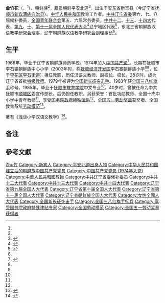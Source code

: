 '''金竹花'''（{{kor|k=김죽화|hj=金竹花|名=中}}，{{bd|1948年|12月10日|}}<ref name="a1"/>），[[中国朝鲜族|朝鲜族]]<ref name="a2"/>，[[籍贯|籍贯]][[朝鲜半岛|朝鲜]][[平安北道|平安北道]]<ref name="a2">{{cite news|title=全国人大代表信息-金竹花|url= http://210.82.31.1:8084/delegate/viewDelegate.action?dbid=110431|accessdate=2013-04-05|newspaper=全国人大网|archive-url=https://web.archive.org/web/20140306044445/http://www.npc.gov.cn/delegate/viewDelegate.action?dbid=110431|archive-date=2014-03-06|dead-url=yes}}</ref>，出生于{{noteTag|1=相关文章均指金竹花为“辽宁新宾人”。根据全国人大网相关信息，其籍贯为朝鲜平安北道，辽宁新宾当是她的[[出生地|出生地]]。}}[[安東省_(解放區)|安东省]][[新宾县|新宾县]]（今[[辽宁省|辽宁省]][[抚顺市|抚顺市]][[新宾满族自治县|新宾满族自治县]]）。[[中华人民共和国|中华人民共和国]]教育工作者。[[中共辽宁省委|中共辽宁省委]]第六、七、八届候补委员，[[全国青年联合会|全国青年联合会]]第五、六届常务委员，[[中共十二大|中共十二]]、[[中共十三大|十三]]、[[中共十四大|十四大]]代表，[[第九届全国人民代表大会|第九]]、[[第十届全国人民代表大会|十]]、[[第十一届全国人民代表大会|第十一届全国人民代表大会]]<ref name="a3">{{Cite web |url=http://cpc.people.com.cn/GB/66888/66889/7010625.html |title=全国人大代表金竹花谈“民族学校的创新教育” |accessdate=2018-06-17 |author= |date=2008-03-17 |work= |publisher=中国共产党新闻网 |language=Zh-hans |archive-date=2018-06-17 |archive-url=https://web.archive.org/web/20180617015232/http://cpc.people.com.cn/GB/66888/66889/7010625.html |dead-url=no }}</ref>辽宁地区代表<ref>{{cite web|author=新华网|title=第十一届全国人大代表|url=http://news.xinhuanet.com/ziliao/2008-03/03/content_7708230.htm?node=36628|publisher=新华网|accessdate=2014-01-07|archive-date=2014-01-10|archive-url=https://web.archive.org/web/20140110211415/http://news.xinhuanet.com/ziliao/2008-03/03/content_7708230.htm?node=36628|dead-url=no}}</ref>，东北三省朝鲜族汉语教学研究会理事，辽宁朝鲜族汉语教学研究会副理事长<ref name="a3"/>。

== 生平 ==
1968年，毕业于辽宁省朝鲜族师范学校。1974年加入[[中国共产党|中国共产党]]<ref name="a1">{{cite journal en
|quotes = 
|last = 
|first = 
|author = 
|coauthors = 
|date = 2012
|year = 
|month = 
|title = 《用毕生精力办好一所学校——记金竹花和她的“朝小”》
|journal = 辽宁教育
|volume = 
|issue = 2012年02期
|pages = 
|publisher = 辽宁省教育委员会
|location = 辽宁省沈阳市
|issn = 1002-8196
|pmid = 
|doi = 
|bibcode = 
|oclc = 
|id = 
|url = http://mall.cnki.net/magazine/Article/LNJY201202052.htm
|language = Zh-hans
|format = 
|accessdate = 
|laysummary = 
|laysource = 
|laydate = 
|quote = 
|archive-date = 2018-06-17
|archive-url = https://web.archive.org/web/20180617015223/http://mall.cnki.net/magazine/Article/LNJY201202052.htm
|dead-url = no
}}</ref>。长期在抚顺市李石镇朝鲜族中心小学（2003年时，称[[抚顺经济开发区|抚顺经济开发区]]李石寨朝鲜族小学<ref name="a3"/><ref name="a1"/>，位于[[望花区|望花区]][[李石街道|李石街道]]）担任教职，历任汉语文教师、副校长、校长。28岁时，成为辽宁省首批[[特级教师|特级教师]]。1979年被评为[[全国新长征突击手|全国新长征突击手]]。1983年获[[全国三八红旗手|全国三八红旗手]]称号。1985年，毕业于[[抚顺市教育学院|抚顺市教育学院]]中文专业<ref name="a3"/>。40岁时，曾被任命为中共抚顺市[[顺城区|顺城区]]委宣传部长，后仍担任教职。另获荣誉：首批功勋教师、全国十杰中小学中青年教师<ref name="a4"/>、享受[[国务院政府特殊津贴|国务院政府特殊津贴]]<ref name="a1"/>、[[全国五一劳动奖章|全国五一劳动奖章]]获奖者、全国教育系统[[劳动模范|劳动模范]]<ref name="a4">{{cite journal en
|quotes = 
|last = 
|first = 
|author = 黄海岩
|coauthors = 
|date = 2003
|year = 
|month = 
|title = 《金竹花和她的“朝小”——辽宁省抚顺市经济开发区李石寨朝鲜族小学侧记》
|journal = 人民教育
|volume = 
|issue = 2003年01期
|pages = 
|publisher = 中国教育报刊社
|location = 北京市
|issn = 0448-9365
|pmid = 
|doi = 
|bibcode = 
|oclc = 
|id = 
|url = http://kns.cnki.net/KCMS/detail/detail.aspx?filename=rmjy200301007&dbname=CJFD&dbcode=CJFQ
|language = Zh-hans
|format = 
|accessdate = 
|laysummary = 
|laysource = 
|laydate = 
|quote = 
|archive-date = 2018-06-16
|archive-url = https://web.archive.org/web/20180616231322/http://kns.cnki.net/KCMS/detail/detail.aspx?filename=rmjy200301007&dbname=CJFD&dbcode=CJFQ
|dead-url = no
}}</ref>。

著有《浅谈小学汉语文教学》<ref>{{cite news|title=人大代表金竹花：付出，只为孩子快乐成长(图)|url=http://www.jyb.cn/basc/rw/201003/t20100309_344973.html|accessdate=2014-03-06|newspaper=中国教育新闻网|archive-url=https://web.archive.org/web/20160304195441/http://www.jyb.cn/basc/rw/201003/t20100309_344973.html|archive-date=2016-03-04|dead-url=yes}}</ref>。

== 备注 ==
{{noteFoot}}

== 參考文獻 ==
{{reflist}}

{{中华全国青年联合会第五届委员会}}
{{中华全国青年联合会第六届委员会}}

{{Authority control}}
{{DEFAULTSORT:Kim金}}
[[Category:金姓|Zhu竹]]
[[Category:新宾人|Category:新宾人]]
[[Category:平安北道出身人物|Category:平安北道出身人物]]
[[Category:中华人民共和国建立后的朝鲜族中国共产党党员|Category:中华人民共和国建立后的朝鲜族中国共产党党员]]
[[Category:中国共产党党员_(1974年入党)|Category:中国共产党党员 (1974年入党)]]
[[Category:中華人民共和國教師|Category:中華人民共和國教師]]
[[Category:中共辽宁省委候补委员|Category:中共辽宁省委候补委员]]
[[Category:中共十二大代表|Category:中共十二大代表]]
[[Category:中共十三大代表|Category:中共十三大代表]]
[[Category:中共十四大代表|Category:中共十四大代表]]
[[Category:辽宁省第九届全国人大代表|Category:辽宁省第九届全国人大代表]]
[[Category:辽宁省第十届全国人大代表|Category:辽宁省第十届全国人大代表]]
[[Category:辽宁省第十一届全国人大代表|Category:辽宁省第十一届全国人大代表]]
[[Category:辽宁省朝鲜族全国人大代表|Category:辽宁省朝鲜族全国人大代表]]
[[Category:女性全國人大代表|Category:女性全國人大代表]]
[[Category:全国新长征突击手|Category:全国新长征突击手]]
[[Category:全国三八红旗手标兵|Category:全国三八红旗手标兵]]
[[Category:享受国务院政府特殊津贴专家|Category:享受国务院政府特殊津贴专家]]
[[Category:全国劳动模范|Category:全国劳动模范]]
[[Category:全国五一劳动奖章获得者|Category:全国五一劳动奖章获得者]]